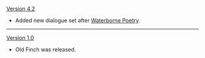 {{Change History/Header}}
[[Version 4.2]]
* Added new dialogue set after [[Waterborne Poetry]].
----
[[Version 1.0]]
* Old Finch was released.